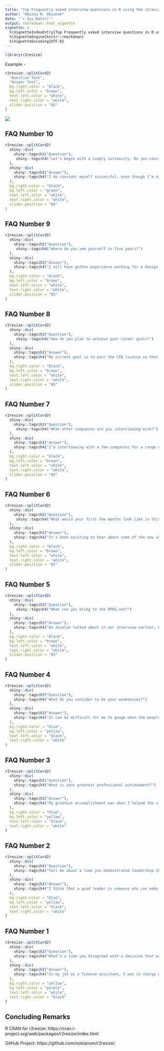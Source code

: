 ```yaml
---
title: "Top Frequently asked interview questions in R using the r2resize package"
author: "Obinna N. Obianom"
date: "`r Sys.Date()`"
output: rmarkdown::html_vignette
vignette: >
  %\VignetteIndexEntry{Top Frequently asked interview questions in R using the r2resize package}
  %\VignetteEngine{knitr::rmarkdown}
  %\VignetteEncoding{UTF-8}
---
```



```r
library(r2resize)
```

Example - 

```r
r2resize::splitCard2(
  "Question Text",
  "Answer Text",
  bg.right.color = "black",
  bg.left.color = "brown",
  text.left.color = "white",
  text.right.color = "white",
  slider.position = "85"
)
```

![](https://r2resize.obi.obianom.com/m/r2resize_splitcard2_1.gif)


## FAQ Number 10

```r
r2resize::splitCard2(
  shiny::div(
    shiny::tags$h2("Question"),
     shiny::tags$h4("Let's begin with a simply curiousity. Do you consider yourself successful?")
  ),
  shiny::div(
    shiny::tags$h2("Answer"),
    shiny::tags$h4("I do consider myself successful, even though I’m early in my professional career. I took a full load of classes in my junior year of college because I wanted to take that summer to volunteer for a human rights organization overseas.")
  ),
  bg.right.color = "black",
  bg.left.color = "green",
  text.left.color = "white",
  text.right.color = "white",
  slider.position = "85"
)
```

## FAQ Number 9

```r
r2resize::splitCard2(
  shiny::div(
    shiny::tags$h2("Question"),
     shiny::tags$h4("Where do you see yourself in five years?")
  ),
  shiny::div(
    shiny::tags$h2("Answer"),
    shiny::tags$h4("I will have gotten experience working for a design agency and know more about the industry overall. I’ll have grown my technical skills and learned how to take feedback from clients and incorporate it.")
  ),
  bg.right.color = "black",
  bg.left.color = "brown",
  text.left.color = "white",
  text.right.color = "white",
  slider.position = "85"
)
```

## FAQ Number 8

```r
r2resize::splitCard2(
  shiny::div(
    shiny::tags$h2("Question"),
     shiny::tags$h4("How do you plan to achieve your career goals?")
  ),
  shiny::div(
    shiny::tags$h2("Answer"),
    shiny::tags$h4("My current goal is to earn the CPA license so that I’m fully certified and prepared to contribute in a junior staff accounting job. My undergraduate degree is in finance and I completed an accounting internship with RPKG.net last summer.")
  ),
  bg.right.color = "black",
  bg.left.color = "brown",
  text.left.color = "white",
  text.right.color = "white",
  slider.position = "85"
)
```

## FAQ Number 7

```r
r2resize::splitCard2(
  shiny::div(
    shiny::tags$h2("Question"),
     shiny::tags$h4("What other companies are you interviewing with?")
  ),
  shiny::div(
    shiny::tags$h2("Answer"),
    shiny::tags$h4("I’m interviewing with a few companies for a range of positions, but they all come down to delivering an excellent customer experience. I wanted to keep an open mind about how to best achieve that goal, but so far it seems that this role will really allow me to focus all of my energy on customer experience and retention, which I find very appealing.")
  ),
  bg.right.color = "black",
  bg.left.color = "brown",
  text.left.color = "white",
  text.right.color = "white",
  slider.position = "85"
)
```

## FAQ Number 6

```r
r2resize::splitCard2(
  shiny::div(
    shiny::tags$h2("Question"),
     shiny::tags$h4("What would your first few months look like in this role?")
  ),
  shiny::div(
    shiny::tags$h2("Answer"),
    shiny::tags$h4("It’s been exciting to hear about some of the new initiatives the company has started in our previous conversations—like the database project and the company-wide sync, but I know there’s still a lot for me to learn. The first thing I’d do is line up meetings with the stakeholders involved in the projects I’d be tackling to help me figure out what I don’t know and then go from there.")
  ),
  bg.right.color = "black",
  bg.left.color = "brown",
  text.left.color = "white",
  text.right.color = "white",
  slider.position = "85"
)
```

## FAQ Number 5

```r
r2resize::splitCard2(
  shiny::div(
    shiny::tags$h2("Question"),
     shiny::tags$h4("What can you bring to the RPKG.net?")
  ),
  shiny::div(
    shiny::tags$h2("Answer"),
    shiny::tags$h4("As Jocelyn talked about in our interview earlier, PopCo is looking to expand its market to small business owners with less than 25 employees, so I’d bring my expertise in this area and my experience in guiding a sales team that’s selling to these customers for the first time.")
  ),
  bg.right.color = "black",
  bg.left.color = "brown",
  text.left.color = "white",
  text.right.color = "white",
  slider.position = "85"
)
```

## FAQ Number 4

```r
r2resize::splitCard2(
  shiny::div(
    shiny::tags$h2("Question"),
    shiny::tags$h4("What do you consider to be your weaknesses?")
  ),
  shiny::div(
    shiny::tags$h2("Answer"),
    shiny::tags$h4("It can be difficult for me to gauge when the people I’m working with are overwhelmed or dissatisfied with their workloads. To ensure that I’m not asking too much or too little from my team, we have weekly check-ins. ")
  ),
  bg.right.color = "blue",
  bg.left.color = "yellow",
  text.left.color = "black",
  text.right.color = "white"
)
```

## FAQ Number 3

```r
r2resize::splitCard2(
  shiny::div(
    shiny::tags$h2("Question"),
    shiny::tags$h4("What is your greatest professional achievement?")
  ),
  shiny::div(
    shiny::tags$h2("Answer"),
    shiny::tags$h4("My greatest accomplishment was when I helped the street lighting company I worked for convince the small town of Bend, Oregon to convert antiquated street lighting to energy-efficient LED bulbs. My role was created to promote and sell the energy-efficient bulbs, while touting the long-term advantage of reduced energy costs.")
  ),
  bg.right.color = "blue",
  bg.left.color = "yellow",
  text.left.color = "black",
  text.right.color = "white"
)
```

## FAQ Number 2

```r
r2resize::splitCard2(
  shiny::div(
    shiny::tags$h2("Question"),
    shiny::tags$h4("Tell me about a time you demonstrated leadership skills.")
  ),
  shiny::div(
    shiny::tags$h2("Answer"),
    shiny::tags$h4("I think that a good leader is someone who can make decisions while also listening to others and being willing to admit when you’re wrong and course correct. In my last role, my team and I were responsible for giving a big presentation to a prospective client. I quickly assigned different tasks to members of my team, but the project never really got moving.")
  ),
  bg.right.color = "blue",
  bg.left.color = "yellow",
  text.left.color = "black",
  text.right.color = "white"
)
```


## FAQ Number 1

```r
r2resize::splitCard2(
  shiny::div(
    shiny::tags$h2("Question"),
    shiny::tags$h4("What’s a time you disagreed with a decision that was made at work?")
  ),
  shiny::div(
    shiny::tags$h2("Answer"),
    shiny::tags$h4("In my job as a finance assistant, I was in charge of putting together reports for potential company investments. It was important to get the details and numbers right so that leaders had the best information to make a decision. One time, my boss asked me to generate a new report on a Wednesday morning and wanted it done by Thursday at 5 PM.")
  ),
  bg.right.color = "yellow",
  bg.left.color = "purple",
  text.left.color = "white",
  text.right.color = "black"
)
```





## Concluding Remarks

R CRAN for r2resize: https://cran.r-project.org/web/packages/r2resize/index.html

GitHub Project: https://github.com/oobianom/r2resize/

<style>h2,h4{border-bottom-width: 4px!important;}
